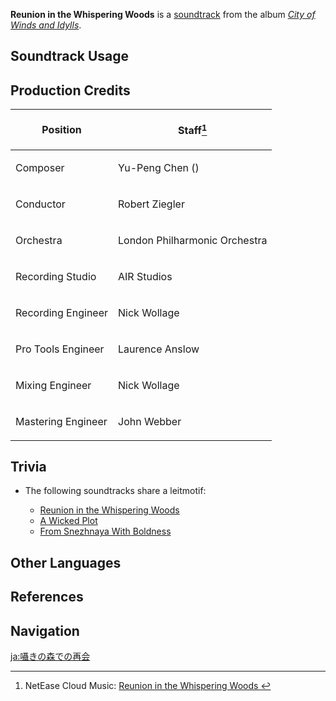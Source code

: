 {{Soundtrack Infobox
|image          = City of Winds and Idylls.png
|album          = City of Winds and Idylls
|disc           = 1
|number         = 19
|featured       =
|featured2      =
|featured3      =
|featured_disc  =
|featured_disc2 =
|featured_disc3 =
|youtube_id     = FJXl8IqoLUw
|spotify_id     = 17SGbxDf2gchedlsaOvg8I
|previous       = A Happy Day
|next           = Startled
}}
'''Reunion in the Whispering Woods''' is a [[soundtrack]] from the album ''[[City of Winds and Idylls]]''.

==Soundtrack Usage==
{{Soundtrack Usage
|quest    = Forest Rendezvous//cutscene;;Reunion With the Dragon//cutscene
}}

==Production Credits==
{| class="wikitable"
! Position
! Staff<ref>NetEase Cloud Music: [https://music.163.com/#/song?id=1481390525 Reunion in the Whispering Woods {{zh|低语森林的重逢}}]</ref>
|-
! Composer
| Yu-Peng Chen ({{zh|陈致逸}})
|-
! Conductor
| Robert Ziegler
|-
! Orchestra
| London Philharmonic Orchestra
|-
! Recording Studio
| AIR Studios
|-
! Recording Engineer
| Nick Wollage
|-
! Pro Tools Engineer
| Laurence Anslow
|-
! Mixing Engineer
| Nick Wollage
|-
! Mastering Engineer
| John Webber
|}

==Trivia==
* <section begin="AntagonistLeitmotif" />The following soundtracks share a leitmotif:
** [[Reunion in the Whispering Woods]]
** [[A Wicked Plot]]
** [[From Snezhnaya With Boldness]] <section end="AntagonistLeitmotif" />

==Other Languages==
{{Other Languages
|en      = Reunion in the Whispering Woods
|zhs     = 低语森林的重逢
|zhs_rm  = Dīyǔ Sēnlín de Chóngféng
|zht     = 低語森林的重逢
|zht_rm  = Dīyǔ Sēnlín de Chóngféng
|zh_tl   = 
|ja      = 囁きの森での再会
|ja_rm   = Sasayaki no Mori de no Saikai
|ja_tl   = 
}}

==References==
{{Reflist}}

==Navigation==
{{Soundtrack Navbox|City of Winds and Idylls}}

[[ja:囁きの森での再会]]